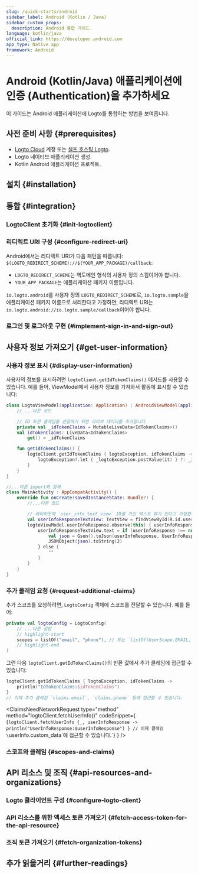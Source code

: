 ```yaml
---
slug: /quick-starts/android
sidebar_label: Android (Kotlin / Java)
sidebar_custom_props:
  description: Android 통합 가이드.
language: kotlin/java
official_link: https://developer.android.com
app_type: Native app
framework: Android
---
```





# Android (Kotlin/Java) 애플리케이션에 인증 (Authentication)을 추가하세요

이 가이드는 Android 애플리케이션에 Logto를 통합하는 방법을 보여줍니다.

<AndroidGuideTip />

## 사전 준비 사항 \{#prerequisites}

- [Logto Cloud](https://cloud.logto.io) 계정 또는 [셀프 호스팅 Logto](/introduction/set-up-logto-oss).
- Logto 네이티브 애플리케이션 생성.
- Kotlin Android 애플리케이션 프로젝트.

## 설치 \{#installation}

<Installation />

## 통합 \{#integration}

### LogtoClient 초기화 \{#init-logtoclient}

<InitLogtoClient />

### 리디렉트 URI 구성 \{#configure-redirect-uri}

<SignInFlowSummary />

<ConfigureRedirectUri
  figureSrc={redirectUriFigure}
  redirectUri="io.logto.android://io.logto.sample/callback"
/>

Android에서는 리디렉트 URI가 다음 패턴을 따릅니다: `$(LOGTO_REDIRECT_SCHEME)://$(YOUR_APP_PACKAGE)/callback`:

- `LOGTO_REDIRECT_SCHEME`는 역도메인 형식의 사용자 정의 스킴이어야 합니다.
- `YOUR_APP_PACKAGE`는 애플리케이션 패키지 이름입니다.

`io.logto.android`를 사용자 정의 `LOGTO_REDIRECT_SCHEME`로, `io.logto.sample`을 애플리케이션 패키지 이름으로 처리한다고 가정하면, 리디렉트 URI는 `io.logto.android://io.logto.sample/callback`이어야 합니다.

### 로그인 및 로그아웃 구현 \{#implement-sign-in-and-sign-out}

<ImplementSignInAndSignOut />

<Checkpoint />

## 사용자 정보 가져오기 \{#get-user-information}

### 사용자 정보 표시 \{#display-user-information}

사용자의 정보를 표시하려면 `logtoClient.getIdTokenClaims()` 메서드를 사용할 수 있습니다. 예를 들어, ViewModel에서 사용자 정보를 가져와서 활동에 표시할 수 있습니다:

```kotlin title="LogtoModelView.kt"
class LogtoViewModel(application: Application) : AndroidViewModel(application) {
    // ...다른 코드

    // ID 토큰 클레임을 관찰하기 위한 라이브 데이터를 추가합니다
    private val _idTokenClaims = MutableLiveData<IdTokenClaims>()
    val idTokenClaims: LiveData<IdTokenClaims>
        get() = _idTokenClaims

    fun getIdTokenClaims() {
        logtoClient.getIdTokenClaims { logtoException, idTokenClaims ->
            logtoException?.let { _logtoException.postValue(it) } ?: _idTokenClaims.postValue(idTokenClaims)
        }
    }
}
```

```kotlin title="MainActivity.kt"
//...다른 import와 함께
class MainActivity : AppCompatActivity() {
    override fun onCreate(savedInstanceState: Bundle?) {
        //...다른 코드

        // 레이아웃에 `user_info_text_view` ID를 가진 텍스트 뷰가 있다고 가정합니다
        val userInfoResponseTextView: TextView = findViewById(R.id.user_info_text_view)
        logtoViewModel.userInfoResponse.observe(this) { userInfoResponse ->
            userInfoResponseTextView.text = if (userInfoResponse !== null) {
                val json = Gson().toJson(userInfoResponse, UserInfoResponse::class.java)
                JSONObject(json).toString(2)
            } else {
                ""
            }
        }
    }
}
```

### 추가 클레임 요청 \{#request-additional-claims}

<FindUserInfoMissing method="logtoClient.getIdTokenClaims()" />

<ScopesAndClaimsIntroduction />

추가 스코프를 요청하려면, `LogtoConfig` 객체에 스코프를 전달할 수 있습니다. 예를 들어:

```kotlin title="LogtoViewModel.kt"
private val logtoConfig = LogtoConfig(
    // ...다른 설정
    // highlight-start
    scopes = listOf("email", "phone"), // 또는 `listOf(UserScope.EMAIL, UserScope.PHONE)`
    // highlight-end
)
```

그런 다음 `logtoClient.getIdTokenClaims()`의 반환 값에서 추가 클레임에 접근할 수 있습니다:

```kotlin
logtoClient.getIdTokenClaims { logtoException, idTokenClaims ->
    println("IdTokenClaims:$idTokenClaims")
}
// 이제 추가 클레임 `claims.email`, `claims.phone` 등에 접근할 수 있습니다.
```

<ClaimsNeedNetworkRequest
  type="method"
  method="logtoClient.fetchUserInfo()"
  codeSnippet={
    <CodeBlock
      language="kotlin"
      title="LogtoViewModel.kt"
    >{`logtoClient.fetchUserInfo {_, userInfoResponse ->
    println("UserInfoResponse:$userInfoResponse")
}
// 이제 클레임 \`userInfo.custom_data\`에 접근할 수 있습니다.`}</CodeBlock>
  }
/>

### 스코프와 클레임 \{#scopes-and-claims}

<ScopesAndClaims />

## API 리소스 및 조직 \{#api-resources-and-organizations}

<ApiResourcesDescription />

### Logto 클라이언트 구성 \{#configure-logto-client}

<ConfigApiResources />

### API 리소스를 위한 액세스 토큰 가져오기 \{#fetch-access-token-for-the-api-resource}

<FetchAccessTokenForApiResources />

### 조직 토큰 가져오기 \{#fetch-organization-tokens}

<FetchOrganizationTokenForUser />

## 추가 읽을거리 \{#further-readings}

<FurtherReadings />
